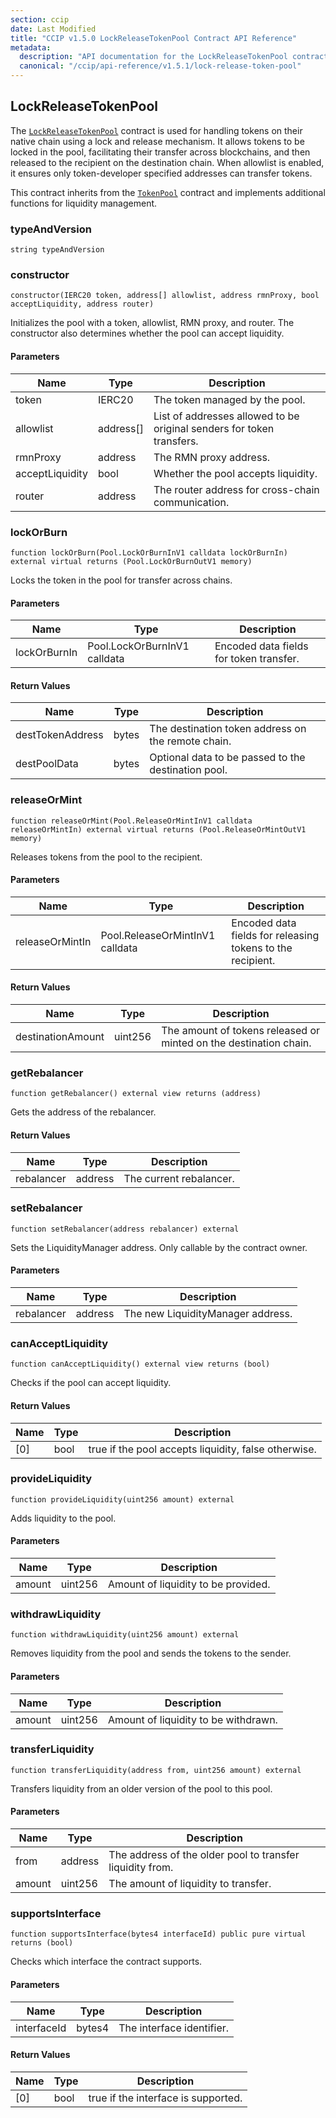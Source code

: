 ```yaml
---
section: ccip
date: Last Modified
title: "CCIP v1.5.0 LockReleaseTokenPool Contract API Reference"
metadata:
  description: "API documentation for the LockReleaseTokenPool contract in Chainlink CCIP v1.5.0, implementing lock/release functionality for tokens on their native chain."
  canonical: "/ccip/api-reference/v1.5.1/lock-release-token-pool"
---
```



<CcipCommon callout="importCCIPPackage150" />

## LockReleaseTokenPool

The [`LockReleaseTokenPool`](https://github.com/smartcontractkit/ccip/tree/release/contracts-ccip-1.5.0/contracts/src/v0.8/ccip/pools/LockReleaseTokenPool.sol) contract is used for handling tokens on their native chain using a lock and release mechanism. It allows tokens to be locked in the pool, facilitating their transfer across blockchains, and then released to the recipient on the destination chain. When allowlist is enabled, it ensures only token-developer specified addresses can transfer tokens.

This contract inherits from the [`TokenPool`](/ccip/api-reference/token-pool) contract and implements additional functions for liquidity management.

### typeAndVersion

```solidity
string typeAndVersion
```

### constructor

```solidity
constructor(IERC20 token, address[] allowlist, address rmnProxy, bool acceptLiquidity, address router)
```

Initializes the pool with a token, allowlist, RMN proxy, and router. The constructor also determines whether the pool can accept liquidity.

#### Parameters

| Name            | Type      | Description                                                           |
| --------------- | --------- | --------------------------------------------------------------------- |
| token           | IERC20    | The token managed by the pool.                                        |
| allowlist       | address[] | List of addresses allowed to be original senders for token transfers. |
| rmnProxy        | address   | The RMN proxy address.                                                |
| acceptLiquidity | bool      | Whether the pool accepts liquidity.                                   |
| router          | address   | The router address for cross-chain communication.                     |

### lockOrBurn

```solidity
function lockOrBurn(Pool.LockOrBurnInV1 calldata lockOrBurnIn) external virtual returns (Pool.LockOrBurnOutV1 memory)
```

Locks the token in the pool for transfer across chains.

#### Parameters

| Name         | Type                         | Description                             |
| ------------ | ---------------------------- | --------------------------------------- |
| lockOrBurnIn | Pool.LockOrBurnInV1 calldata | Encoded data fields for token transfer. |

#### Return Values

| Name             | Type  | Description                                         |
| ---------------- | ----- | --------------------------------------------------- |
| destTokenAddress | bytes | The destination token address on the remote chain.  |
| destPoolData     | bytes | Optional data to be passed to the destination pool. |

### releaseOrMint

```solidity
function releaseOrMint(Pool.ReleaseOrMintInV1 calldata releaseOrMintIn) external virtual returns (Pool.ReleaseOrMintOutV1 memory)
```

Releases tokens from the pool to the recipient.

#### Parameters

| Name            | Type                            | Description                                                |
| --------------- | ------------------------------- | ---------------------------------------------------------- |
| releaseOrMintIn | Pool.ReleaseOrMintInV1 calldata | Encoded data fields for releasing tokens to the recipient. |

#### Return Values

| Name              | Type    | Description                                                       |
| ----------------- | ------- | ----------------------------------------------------------------- |
| destinationAmount | uint256 | The amount of tokens released or minted on the destination chain. |

### getRebalancer

```solidity
function getRebalancer() external view returns (address)
```

Gets the address of the rebalancer.

#### Return Values

| Name       | Type    | Description             |
| ---------- | ------- | ----------------------- |
| rebalancer | address | The current rebalancer. |

### setRebalancer

```solidity
function setRebalancer(address rebalancer) external
```

Sets the LiquidityManager address. Only callable by the contract owner.

#### Parameters

| Name       | Type    | Description                       |
| ---------- | ------- | --------------------------------- |
| rebalancer | address | The new LiquidityManager address. |

### canAcceptLiquidity

```solidity
function canAcceptLiquidity() external view returns (bool)
```

Checks if the pool can accept liquidity.

#### Return Values

| Name | Type | Description                                          |
| ---- | ---- | ---------------------------------------------------- |
| [0]  | bool | true if the pool accepts liquidity, false otherwise. |

### provideLiquidity

```solidity
function provideLiquidity(uint256 amount) external
```

Adds liquidity to the pool.

#### Parameters

| Name   | Type    | Description                         |
| ------ | ------- | ----------------------------------- |
| amount | uint256 | Amount of liquidity to be provided. |

### withdrawLiquidity

```solidity
function withdrawLiquidity(uint256 amount) external
```

Removes liquidity from the pool and sends the tokens to the sender.

#### Parameters

| Name   | Type    | Description                          |
| ------ | ------- | ------------------------------------ |
| amount | uint256 | Amount of liquidity to be withdrawn. |

### transferLiquidity

```solidity
function transferLiquidity(address from, uint256 amount) external
```

Transfers liquidity from an older version of the pool to this pool.

#### Parameters

| Name   | Type    | Description                                               |
| ------ | ------- | --------------------------------------------------------- |
| from   | address | The address of the older pool to transfer liquidity from. |
| amount | uint256 | The amount of liquidity to transfer.                      |

### supportsInterface

```solidity
function supportsInterface(bytes4 interfaceId) public pure virtual returns (bool)
```

Checks which interface the contract supports.

#### Parameters

| Name        | Type   | Description               |
| ----------- | ------ | ------------------------- |
| interfaceId | bytes4 | The interface identifier. |

#### Return Values

| Name | Type | Description                         |
| ---- | ---- | ----------------------------------- |
| [0]  | bool | true if the interface is supported. |
